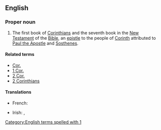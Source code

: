 {{book of the Bible|First Epistle to the Corinthians}}
==English==

===Proper noun===
{{en-proper noun}}

# {{context|biblical|lang=en}} The first book of [[Corinthians]] and the seventh book in the [[New Testament]] of the [[Bible]], an [[epistle]] to the people of [[w:Corinth|Corinth]] attributed to [[w:Paul the Apostle|Paul the Apostle]] and [[w:Sosthenes|Sosthenes]].

====Related terms====
* [[Cor.]]
* [[1 Cor.]]
* [[2 Cor.]]
* [[2 Corinthians]]

====Translations====
{{trans-top|book of the New Testament}}
* French: {{t|fr|1 Corinthiens}}
{{trans-mid}}
* Irish: {{t|ga|Céad Litir Naomh Pól chuig na Corantaigh|f}}, {{t|ga|1 Corantaigh|m-p}}
{{trans-bottom}}

[[Category:English terms spelled with 1]]